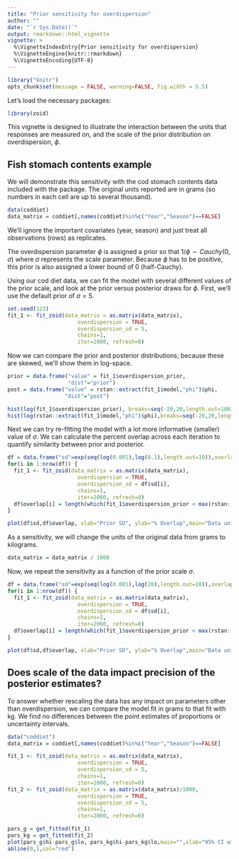 ```yaml
---
title: "Prior sensitivity for overdispersion"
author: ""
date: "`r Sys.Date()`"
output: rmarkdown::html_vignette
vignette: >
  %\VignetteIndexEntry{Prior sensitivity for overdispersion}
  %\VignetteEngine{knitr::rmarkdown}
  %\VignetteEncoding{UTF-8}
---
```


```r
library("knitr")
opts_chunk$set(message = FALSE, warning=FALSE, fig.width = 5.5)
```

Let's load the necessary packages:

```r
library(zoid)
```

This vignette is designed to illustrate the interaction between the units that responses are measured on, and the scale of the prior distribution on overdispersion, $\phi$. 

## Fish stomach contents example 

We will demonstrate this sensitivity with the cod stomach contents data included with the package. The original units reported are in grams (so numbers in each cell are up to several thousand).

```r
data(coddiet)
data_matrix = coddiet[,names(coddiet)%in%c("Year","Season")==FALSE]
```

We'll ignore the important covariates (year, season) and just treat all observations (rows) as replicates. 

The overdispersion parameter $\phi$ is assigned a prior so that $1/\phi \sim Cauchy(0,\sigma)$ where $\sigma$ represents the scale parameter. Because $\phi$ has to be positive, this prior is also assigned a lower bound of 0 (half-Cauchy). 

Using our cod diet data, we can fit the model with several different values of the prior scale, and look at the prior versus posterior draws for $\phi$. First, we'll use the default prior of $\sigma=5$.

```r
set.seed(123)
fit_1 <- fit_zoid(data_matrix = as.matrix(data_matrix),
                      overdispersion = TRUE,
                      overdispersion_sd = 5,
                      chains=1,
                      iter=2000, refresh=0)
```

Now we can compare the prior and posterior distributions; because these are skewed, we'll show them in log-space. 

```r
prior = data.frame("value" = fit_1$overdispersion_prior,
                   "dist"="prior")
post = data.frame("value" = rstan::extract(fit_1$model,"phi")$phi,
                  "dist"="post")

hist(log(fit_1$overdispersion_prior), breaks=seq(-20,20,length.out=100), col=rgb(0,0,1,1/4), xlim=c(-10,10),ylim=c(0,1000), main="Posterior (pink) and prior (blue)", xlab=expression(phi))
hist(log(rstan::extract(fit_1$model,"phi")$phi),breaks=seq(-20,20,length.out=100), col=rgb(1,0,0,1/4), add=T)

```

Next we can try re-fitting the model with a lot more informative (smaller) value of $\sigma$. We can calculate the percent overlap across each iteration to quantify similarity between prior and posterior.

```r
df = data.frame("sd"=exp(seq(log(0.001),log(0.1),length.out=10)),overlap=0)
for(i in 1:nrow(df)) {
  fit_1 <- fit_zoid(data_matrix = as.matrix(data_matrix),
                      overdispersion = TRUE,
                      overdispersion_sd = df$sd[i],
                      chains=1,
                      iter=2000, refresh=0)
  df$overlap[i] = length(which(fit_1$overdispersion_prior < max(rstan::extract(fit_1$model,"phi")$phi))) / length(fit_1$overdispersion_prior)
}
```

```r
plot(df$sd,df$overlap, xlab="Prior SD", ylab="% Overlap",main="Data units: grams",type="b")
```

As a sensitivity, we will change the units of the original data from grams to kilograms. 

```r
data_matrix = data_matrix / 1000
```

Now, we repeat the sensitivity as a function of the prior scale $\sigma$.

```r
df = data.frame("sd"=exp(seq(log(0.001),log(20),length.out=10)),overlap=0)
for(i in 1:nrow(df)) {
  fit_1 <- fit_zoid(data_matrix = as.matrix(data_matrix),
                      overdispersion = TRUE,
                      overdispersion_sd = df$sd[i],
                      chains=1,
                      iter=2000, refresh=0)
  df$overlap[i] = length(which(fit_1$overdispersion_prior < max(rstan::extract(fit_1$model,"phi")$phi))) / length(fit_1$overdispersion_prior)
}
```

```r
plot(df$sd,df$overlap, xlab="Prior SD", ylab="% Overlap",main="Data units: kilograms",type="b")
```

## Does scale of the data impact precision of the posterior estimates? 

To answer whether rescaling the data has any impact on parameters other than overdispersion, we can compare the model fit in grams to that fit with kg. We find no differences between the point estimates of proportions or uncertainty intervals.

```r
data("coddiet")
data_matrix = coddiet[,names(coddiet)%in%c("Year","Season")==FALSE]

fit_1 <- fit_zoid(data_matrix = as.matrix(data_matrix),
                      overdispersion = TRUE,
                      overdispersion_sd = 5,
                      chains=1,
                      iter=2000, refresh=0)
fit_2 <- fit_zoid(data_matrix = as.matrix(data_matrix)/1000,
                      overdispersion = TRUE,
                      overdispersion_sd = 5,
                      chains=1,
                      iter=2000, refresh=0)
```

```r
pars_g = get_fitted(fit_1)
pars_kg = get_fitted(fit_2)
plot(pars_g$hi-pars_g$lo, pars_kg$hi-pars_kg$lo,main="",xlab="95% CI width (g)", ylab="95% CI width (kg)")
abline(0,1,col="red")
```


